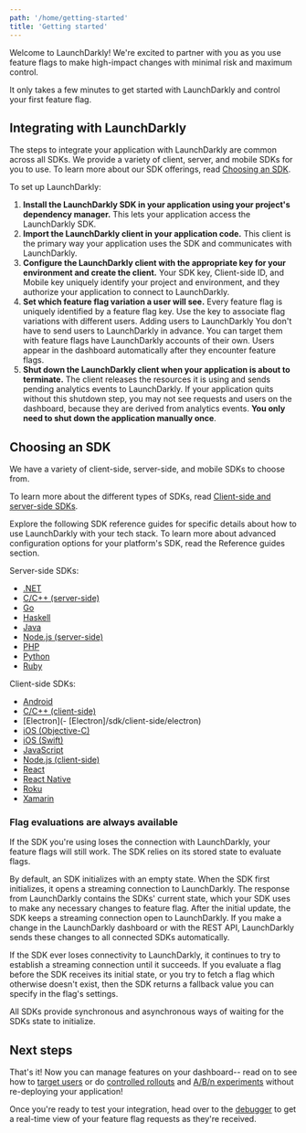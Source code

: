 ```yaml
---
path: '/home/getting-started'
title: 'Getting started'
---
```


Welcome to LaunchDarkly! We're excited to partner with you as you use feature flags to make high-impact changes with minimal risk and maximum control.

It only takes a few minutes to get started with LaunchDarkly and control your first feature flag.

## Integrating with LaunchDarkly

The steps to integrate your application with LaunchDarkly are common across all SDKs. We provide a variety of client, server, and mobile SDKs for you to use. To learn more about our SDK offerings, read [Choosing an SDK](#choosing-an-sdk).

To set up LaunchDarkly:

1. **Install the LaunchDarkly SDK in your application using your project's dependency manager.** This lets your application access the LaunchDarkly SDK.
2. **Import the LaunchDarkly client in your application code.** This client is the primary way your application uses the SDK and communicates with LaunchDarkly.
3. **Configure the LaunchDarkly client with the appropriate key for your environment and create the client.** Your SDK key, Client-side ID, and Mobile key uniquely identify your project and environment, and they authorize your application to connect to LaunchDarkly.
4. **Set which feature flag variation a user will see.** Every feature flag is uniquely identified by a feature flag key. Use the key to associate flag variations with different users.
   <Callout intent="info">
     <CalloutTitle>Adding users to LaunchDarkly</CalloutTitle>
     <CalloutDescription>
       You don't have to send users to LaunchDarkly in advance. You can target them with feature flags have LaunchDarkly
       accounts of their own. Users appear in the dashboard automatically after they encounter feature flags.
     </CalloutDescription>
   </Callout>
5. **Shut down the LaunchDarkly client when your application is about to terminate.** The client releases the resources it is using and sends pending analytics events to LaunchDarkly. If your application quits without this shutdown step, you may not see requests and users on the dashboard, because they are derived from analytics events. **You only need to shut down the application manually once**.

## Choosing an SDK

We have a variety of client-side, server-side, and mobile SDKs to choose from.

To learn more about the different types of SDKs, read [Client-side and server-side SDKs](/sdk/concepts/client-side-server-side).

Explore the following SDK reference guides for specific details about how to use LaunchDarkly with your tech stack. To learn more about advanced configuration options for your platform's SDK, read the Reference guides section.

Server-side SDKs:

- [.NET](/sdk/server-side/dotnet)
- [C/C++ (server-side)](/sdk/server-side/c-c--)
- [Go](/sdk/server-side/go)
- [Haskell](/sdk/server-side/haskell)
- [Java](/sdk/server-side/java)
- [Node.js (server-side)](/sdk/server-side/node-js)
- [PHP](/sdk/server-side/php)
- [Python](/sdk/server-side/python)
- [Ruby](/sdk/server-side/ruby)

Client-side SDKs:

- [Android](/sdk/client-side/android)
- [C/C++ (client-side)](/sdk/client-side/c-c--)
- [Electron](- [Electron]/sdk/client-side/electron)
- [iOS (Objective-C)](/sdk/client-side/ios-objective-c)
- [iOS (Swift)](/sdk/client-side/ios-swift)
- [JavaScript](/sdk/client-side/javascript)
- [Node.js (client-side)](/sdk/client-side/node-js)
- [React](/sdk/client-side/react)
- [React Native](/sdk/client-side/react-native)
- [Roku](/sdk/client-side/roku)
- [Xamarin](/sdk/client-side/xamarin)

### Flag evaluations are always available

If the SDK you're using loses the connection with LaunchDarkly, your feature flags will still work. The SDK relies on its stored state to evaluate flags.

By default, an SDK initializes with an empty state. When the SDK first initializes, it opens a streaming connection to LaunchDarkly. The response from LaunchDarkly contains the SDKs' current state, which your SDK uses to make any necessary changes to feature flag. After the initial update, the SDK keeps a streaming connection open to LaunchDarkly. If you make a change in the LaunchDarkly dashboard or with the REST API, LaunchDarkly sends these changes to all connected SDKs automatically.

If the SDK ever loses connectivity to LaunchDarkly, it continues to try to establish a streaming connection until it succeeds. If you evaluate a flag before the SDK receives its initial state, or you try to fetch a flag which otherwise doesn't exist, then the SDK returns a fallback value you can specify in the flag's settings.

All SDKs provide synchronous and asynchronous ways of waiting for the SDKs state to initialize.

## Next steps

That's it! Now you can manage features on your dashboard-- read on to see how to [target users](/home/managing-flags/targeting-users) or do [controlled rollouts](/home/managing-flags/targeting-users) and [A/B/n experiments](/home/experimentation) without re-deploying your application!

Once you're ready to test your integration, head over to the [debugger](/home/managing-flags/debugger) to get a real-time view of your feature flag requests as they're received.
